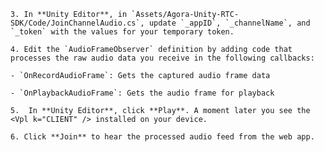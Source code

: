<PlatformWrapper platform="unity">

    3. In **Unity Editor**, in `Assets/Agora-Unity-RTC-SDK/Code/JoinChannelAudio.cs`, update `_appID`, `_channelName`, and `_token` with the values for your temporary token.

    4. Edit the `AudioFrameObserver` definition by adding code that processes the raw audio data you receive in the following callbacks:

    - `OnRecordAudioFrame`: Gets the captured audio frame data

    - `OnPlaybackAudioFrame`: Gets the audio frame for playback

    5.  In **Unity Editor**, click **Play**. A moment later you see the <Vpl k="CLIENT" /> installed on your device.

    6. Click **Join** to hear the processed audio feed from the web app.

</PlatformWrapper>
